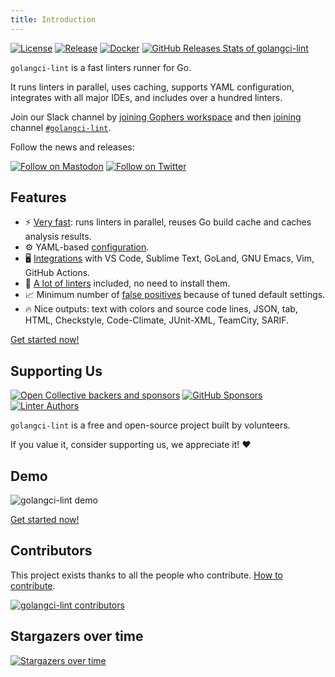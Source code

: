```yaml
---
title: Introduction
---
```




[![License](https://img.shields.io/github/license/golangci/golangci-lint)](https://github.com/golangci/golangci-lint/blob/HEAD/LICENSE)
[![Release](https://img.shields.io/github/release/golangci/golangci-lint.svg)](https://github.com/golangci/golangci-lint/releases/latest)
[![Docker](https://img.shields.io/docker/pulls/golangci/golangci-lint)](https://hub.docker.com/r/golangci/golangci-lint)
[![GitHub Releases Stats of golangci-lint](https://img.shields.io/github/downloads/golangci/golangci-lint/total.svg?logo=github)](https://somsubhra.github.io/github-release-stats/?username=golangci&repository=golangci-lint)

`golangci-lint` is a fast linters runner for Go.

It runs linters in parallel, uses caching, supports YAML configuration,
integrates with all major IDEs, and includes over a hundred linters.

Join our Slack <IconContainer color="#1DA1F2"><FaSlack /></IconContainer> channel by [joining Gophers workspace](https://invite.slack.golangbridge.org/)
and then [joining](https://gophers.slack.com/archives/CS0TBRKPC) channel [`#golangci-lint`](https://gophers.slack.com/archives/CS0TBRKPC).

Follow the news and releases:

[![Follow on Mastodon](https://img.shields.io/badge/mastodon-6364FF?style=for-the-badge&logo=mastodon&logoColor=white)](https://fosstodon.org/@golangcilint)
[![Follow on Twitter](https://img.shields.io/badge/twitter-1DA1F2?style=for-the-badge&logo=twitter&logoColor=white)](https://twitter.com/golangci)

## Features

- ⚡ [Very fast](/product/performance): runs linters in parallel, reuses Go build cache and caches analysis results.
- ⚙️ YAML-based [configuration](/usage/configuration).
- 🖥 [Integrations](/welcome/integrations) with VS Code, Sublime Text, GoLand, GNU Emacs, Vim, GitHub Actions.
- 🥇 [A lot of linters](/usage/linters) included, no need to install them.
- 📈 Minimum number of [false positives](/usage/false-positives) because of tuned default settings.
- 🔥 Nice outputs: text with colors and source code lines, JSON, tab, HTML, Checkstyle, Code-Climate, JUnit-XML, TeamCity, SARIF.

[Get started now!](/welcome/install)

## Supporting Us

[![Open Collective backers and sponsors](https://img.shields.io/opencollective/all/golangci-lint?logo=opencollective&style=for-the-badge)](https://opencollective.com/golangci-lint)
[![GitHub Sponsors](https://img.shields.io/github/sponsors/golangci?logo=github&style=for-the-badge)](https://github.com/sponsors/golangci)
[![Linter Authors](https://img.shields.io/badge/Linter-Authors-blue?style=for-the-badge)](https://golangci-lint.run/product/thanks/)

`golangci-lint` is a free and open-source project built by volunteers.

If you value it, consider supporting us, we appreciate it! ❤️

## Demo

![golangci-lint demo](./demo.gif)

[Get started now!](/welcome/install)

## Contributors

This project exists thanks to all the people who contribute. [How to contribute](/contributing/workflow/).

[![golangci-lint contributors](https://opencollective.com/golangci-lint/contributors.svg?width=890&button=false&skip=golangcidev,CLAassistant,renovate,fossabot,golangcibot,kortschak,golangci-releaser,dependabot%5Bbot%5D)](https://github.com/golangci/golangci-lint/graphs/contributors)

## Stargazers over time

[![Stargazers over time](https://starchart.cc/golangci/golangci-lint.svg)](https://starchart.cc/golangci/golangci-lint)

